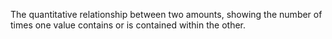 The quantitative relationship between two amounts, showing the number of times one value contains or
is contained within the other.

